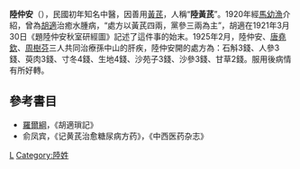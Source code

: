'''陸仲安'''（{{bd|？||？||catIdx=L陆}}），民國初年知名中醫，因善用[[黃芪|黃芪]]，人稱“'''陸黃芪'''”。1920年經[[馬幼漁|馬幼漁]]介紹，曾為[[胡適|胡適]]治癒水腫病，“處方以黃芪四兩，黨參三兩為主”，胡適在1921年3月30日《題陸仲安秋室研經圖》記述了這件事的始末。1925年2月，陸仲安、[[唐堯欽|唐堯欽]]、[[周樹芬|周樹芬]]三人共同治療孫中山的肝疾，陸仲安開的處方為：石斛3錢、人參3錢、萸肉3錢、寸冬4錢、生地4錢、沙苑子3錢、沙參3錢、甘草2錢。服用後病情有所好轉。

==參考書目==
* [[羅爾綱|羅爾綱]]，《胡適瑣記》
* 俞凤宾，《记黄芪治愈糖尿病方药》，《中西医药杂志》

[[Category:中國醫學家|L]]
[[Category:陸姓|Category:陸姓]]

{{醫學小作品}}